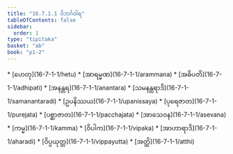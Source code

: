 ```yaml
---
title: "16.7.1.1 ဝိဘင်္ဂဝါရ"
tableOfContents: false
sidebar:
  order: 1
type: "tipitaka"
basket: "ab"
book: "p1-2"
---
```



<DynamicBreadcrumb />



<TableOfContents book="p1-2" section="16.7.1.1">
* [ဟေတု](16-7-1-1/hetu)
* [အာရမ္မဏ](16-7-1-1/arammana)
* [အဓိပတိ](16-7-1-1/adhipati)
* [အနန္တရ](16-7-1-1/anantara)
* [သမနန္တရာဒိ](16-7-1-1/samanantaradi)
* [ဥပနိဿယ](16-7-1-1/upanissaya)
* [ပုရေဇာတ](16-7-1-1/purejata)
* [ပစ္ဆာဇာတ](16-7-1-1/pacchajata)
* [အာသေဝန](16-7-1-1/asevana)
* [ကမ္မ](16-7-1-1/kamma)
* [ဝိပါက](16-7-1-1/vipaka)
* [အာဟာရာဒိ](16-7-1-1/aharadi)
* [ဝိပ္ပယုတ္တ](16-7-1-1/vippayutta)
* [အတ္ထိ](16-7-1-1/atthi)
</TableOfContents>